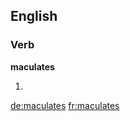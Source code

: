 ==English==

===Verb===
'''maculates'''

# {{third-person singular of|[[maculate]]}}

[[de:maculates]]
[[fr:maculates]]